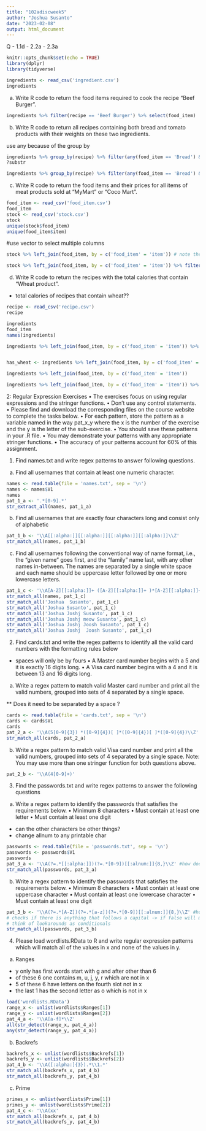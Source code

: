 ```yaml
---
title: "102adiscweek5"
author: "Joshua Susanto"
date: "2023-02-08"
output: html_document
---
```


Q
- 1.1d
- 2.2a
- 2.3a

```r
knitr::opts_chunk$set(echo = TRUE)
library(dplyr)
library(tidyverse)
```


```r
ingredients <- read_csv('ingredient.csv')
ingredients
```


a. Write R code to return the food items required to cook the recipe “Beef Burger”.
```r
ingredients %>% filter(recipe == 'Beef Burger') %>% select(food_item)
```

b. Write R code to return all recipes containing both bread and tomato products with their
weights on these two ingredients.

use any because of the group by
```r
ingredients %>% group_by(recipe) %>% filter(any(food_item == 'Bread') & any(food_item == 'Tomato' | food_item == 'Tomato Sauce'))
?substr
```

```r
ingredients %>% group_by(recipe) %>% filter(any(food_item == 'Bread') & any(substr(food_item, 1, 6) == 'Tomato')) %>% filter(food_item == 'Bread' | substr(food_item, 1, 6) == 'Tomato') %>% summarize(total_weight_oz = sum(`weight (oz)`))
```

c. Write R code to return the food items and their prices for all items of meat products sold at
“MyMart” or “Coco Mart”.

```r
food_item <- read_csv('food_item.csv')
food_item
stock <- read_csv('stock.csv')
stock
unique(stock$food_item)
unique(food_item$item)
```

#use vector to select multiple columns
```r
stock %>% left_join(food_item, by = c('food_item' = 'item')) # note the behavior of left join when there are multiple keys of the same name

stock %>% left_join(food_item, by = c('food_item' = 'item')) %>% filter(type == 'Meat', (shop == 'MyMart' | shop == 'Coco Mart')) %>% select(c(food_item, shop, `price (US dollars per lb)`))
```


d. Write R code to return the recipes with the total calories that contain “Wheat product”.

- total calories of recipes that contain wheat??

```r
recipe <- read_csv('recipe.csv')
recipe
```

```r
ingredients 
food_item
names(ingredients)
```

```r
ingredients %>% left_join(food_item, by = c('food_item' = 'item')) %>% group_by(recipe) %>% summarize(total_cal = sum(calories))


has_wheat <- ingredients %>% left_join(food_item, by = c('food_item' = 'item')) %>% group_by(recipe) %>% filter(type == 'Wheat product') %>% select %>% pull()

ingredients %>% left_join(food_item, by = c('food_item' = 'item'))
```

```r
ingredients %>% left_join(food_item, by = c('food_item' = 'item')) %>% filter(recipe %in% has_wheat) %>% group_by(recipe) %>% summarize(total_cal = sum(`weight (oz)`*calories))  
```


2: Regular Expression Exercises
• The exercises focus on using regular expressions and the stringer functions.
• Don’t use any control statements.
• Please find and download the corresponding files on the course website to complete the
tasks below.
• For each pattern, store the pattern as a variable named in the way pat_x_y where the x is the number of the exercise and the y is the letter of the sub-exercise.
• You should save these patterns in your .R file.
• You may demonstrate your patterns with any appropriate stringer functions.
• The accuracy of your patterns account for 60% of this assignment.


1. Find names.txt and write regex patterns to answer following questions.
a. Find all usernames that contain at least one numeric character.

```r
names <- read.table(file = 'names.txt', sep = '\n')
names <- names$V1
names
pat_1_a <- '.*[0-9].*'
str_extract_all(names, pat_1_a)
```

b. Find all usernames that are exactly four characters long and consist only of alphabetic

```r
pat_1_b <- '\\A[[:alpha:]][[:alpha:]][[:alpha:]][[:alpha:]]\\Z'
str_match_all(names, pat_1_b)
```


c. Find all usernames following the conventional way of name format, i.e., the “given name” goes first, and the “family” name last, with any other names in-between. The names are separated by a single white space and each name should be uppercase letter followed by one or more lowercase letters.

```r
pat_1_c <- '\\A[A-Z][[:alpha:]]+ ([A-Z][[:alpha:]]+ )*[A-Z][[:alpha:]]+\\Z'
str_match_all(names, pat_1_c)
str_match_all('Joshua  Susanto', pat_1_c)
str_match_all('Joshua Susanto', pat_1_c)
str_match_all('Joshua Joshj Susanto', pat_1_c)
str_match_all('Joshua Joshj meow Susanto', pat_1_c)
str_match_all('Joshua Joshj Joosh Susanto', pat_1_c)
str_match_all('Joshua Joshj  Joosh Susanto', pat_1_c)
```


2. Find cards.txt and write the regex patterns to identify all the valid card numbers with the formatting rules below
- spaces will only be by fours
• A Master card number begins with a 5 and it is exactly 16 digits long.
• A Visa card number begins with a 4 and it is between 13 and 16 digits long.

a. Write a regex pattern to match valid Master card number and print all the valid
numbers, grouped into sets of 4 separated by a single space.

** Does it need to be separated by a space ?
```r
cards <- read.table(file = 'cards.txt', sep = '\n')
cards <- cards$V1
cards
pat_2_a <- '\\A(5[0-9]{3}) *([0-9]{4})[ ]*([0-9]{4})[ ]*([0-9]{4})\\Z'
str_match_all(cards, pat_2_a)
```



b. Write a regex pattern to match valid Visa card number and print all the valid numbers,
grouped into sets of 4 separated by a single space.
Note: You may use more than one stringer function for both questions above.


```r
pat_2_b <- '\\A(4[0-9]+)'
```

3. Find the passwords.txt and write regex patterns to answer the following questions

a. Write a regex pattern to identify the passwords that satisfies the requirements below.
• Minimum 8 characters
• Must contain at least one letter
• Must contain at least one digit
- can the other characters be other things?
- change allnum to any printable char
```r
passwords <- read.table(file = 'passwords.txt', sep = '\n')
passwords <- passwords$V1
passwords
pat_3_a <- '\\A(?=.*[[:alpha:]])(?=.*[0-9])[[:alnum:]]{8,}\\Z' #how does this work for ordering (1brownie)
str_match_all(passwords, pat_3_a)
```


b. Write a regex pattern to identify the passwords that satisfies the requirements below.
• Minimum 8 characters
• Must contain at least one uppercase character
• Must contain at least one lowercase character
• Must contain at least one digit
```r
pat_3_b <- '\\A(?=.*[A-Z])(?=.*[a-z])(?=.*[0-9])[[:alnum:]]{8,}\\Z' #how does this work for ordering (1brownie), does this act as an if statement
# checks if there is anything that follows a capital -> if false will move ticker if true then it wont
# think of lookarounds as conditionals
str_match_all(passwords, pat_3_b)
```



4. Please load wordlists.RData to R and write regular expression patterns which will match all
of the values in x and none of the values in y.
a. Ranges

- y only has first words start with g and after other than 6
- of these 6 one contains m, u, j, y, r which are not in x
- 5 of these 6 have letters on the fourth slot not in x
- the last 1 has the second letter as o which is not in x

```r
load('wordlists.RData')
range_x <- unlist(wordlists$Ranges[1])
range_y <- unlist(wordlists$Ranges[2])
pat_4_a <- '\\A[a-f]*\\Z'
all(str_detect(range_x, pat_4_a))
any(str_detect(range_y, pat_4_a))
```

b. Backrefs
```r
backrefs_x <- unlist(wordlists$Backrefs[1])
backrefs_y <- unlist(wordlists$Backrefs[2])
pat_4_b <- '\\A([:alpha:]{3}).*\\1.*'
str_match_all(backrefs_x, pat_4_b)
str_match_all(backrefs_y, pat_4_b)
```

c. Prime
```r
primes_x <- unlist(wordlists$Prime[1])
primes_y <- unlist(wordlists$Prime[2])
pat_4_c <- '\\A(xx'
str_match_all(backrefs_x, pat_4_b)
str_match_all(backrefs_y, pat_4_b)
```

